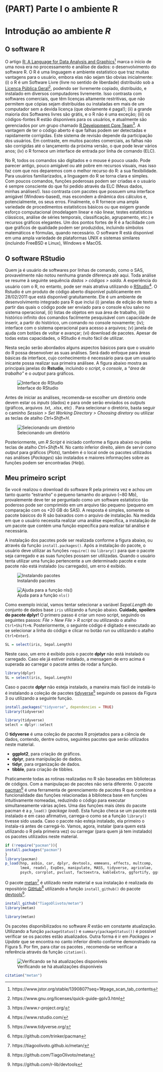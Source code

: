 # (PART) Parte I o ambiente R {-}

# Introdução ao ambiente *R* {#intro}
## O software R

O artigo [R: A Language for Data Analysis and Graphics](https://www.jstor.org/stable/1390807?seq=1#page_scan_tab_contents)^[https://www.jstor.org/stable/1390807?seq=1#page_scan_tab_contents] marca o início de uma nova era no processamento e análise de dados: o desenvolvimento do software R. O R é uma linguagem e ambiente estatístico que traz muitas vantagens para o usuário, embora elas não sejam tão obvias inicialmente: (i) o R é um Software Livre (livre no sentido de liberdade) distribuído sob a [Licença Pública Geral](https://www.gnu.org/licenses/quick-guide-gplv3.html)^[https://www.gnu.org/licenses/quick-guide-gplv3.html], podendo ser livremente copiado, distribuído, e instalado em diversos computadores livremente. Isso contrasta com softwares comerciais, que têm licenças altamente restritivas, que não permitem que cópias sejam distribuídas ou instaladas em mais de um computador sem a devida licença (que obviamente é paga!); (ii) a grande maioria dos Softwares livres são grátis, e o R não é uma exceção; (iii) os códigos-fontes R estão disponíveis para os usuários, e atualmente são gerenciados por um grupo chamado [R Development Core Team](https://www.r-project.org/)^[https://www.r-project.org/]. A vantagem de ter o código aberto é que falhas podem ser detectadas e rapidamente corrigidas. Este sistema de revisão depende da participação dos usuários. Em contraste, em muitos pacotes comerciais, as falhas não são corrigidas até o lançamento da próxima versão, o que pode levar vários anos; (iv) o R fornece um interface de entrada por linha de comando (ELC).


No \indt{software} R, todos os comandos são digitados e o mouse é pouco usado. Pode parecer antigo, pouco amigável ou até pobre em recursos visuais, mas isso faz com que nos deparemos com o melhor recurso do R: a sua flexibilidade. Para usuários familiarizados, a linguagem do R se torna clara e simples. Com poucos comandos, funções poderosas podem ser criadas e o usuário é sempre consciente do que foi pedido através da ELC (Meus dados, minhas análises!). Isso contrasta com pacotes que possuem uma interface amigável (Windows-based), mas escondem a dinâmica dos cálculos e, potencialmente, os seus erros. Finalmente, o R fornece uma ampla variedade de procedimentos estatísticos básicos ou que exigem grande esforço computacional (modelagem linear e não linear, testes estatísticos clássicos, análise de séries temporais, classificação, agrupamento, etc.) e recursos gráficos elegantes. Um dos pontos fortes de R é a facilidade com que gráficos de qualidade podem ser produzidos, incluindo símbolos matemáticos e fórmulas, quando necessário. O software R está disponível em uma ampla variedade de plataformas UNIX e sistemas similares (incluindo FreeBSD e Linux), Windows e MacOS.




## O software RStudio
Quem ja é usuário de softwares por linhas de comando, como o SAS, provavelmente não notou nenhuma grande diferença até aqui. Toda análise se resume à seguinte sequência *dados > códigos > saída*. A experiência do usuário com o R, no entanto, pode ser mais atrativa utilizando o [RStudio](https://www.rstudio.com/)^[https://www.rstudio.com/]. O Rstudio é um produto de código aberto disponível publicamente em 28/02/2011 que está disponível gratuitamente. Ele é um ambiente de desenvolvimento integrado para R que inclui (i) janelas de edição de texto a partir das quais o código pode ser enviado para o console e/ou salvo no sistema operacional, (ii) listas de objetos em sua área de trabalho, (iii) histórico infinito dos comandos facilmente pesquisável com capacidade de inserir, a partir do histórico, um comando no console novamente; (iv); interface com o sistema operacional para acesso a arquivos; (v) janela de ajuda com botões de voltar e avançar; (vi) download de pacotes. Apesar de todas estas capacidades, o RStudio é muito fácil de utilizar.

Nesta seção serão abordados alguns aspectos básicos para que o usuário do R possa desenvolver as suas análises. Será dado enfoque para áreas básicas da interface, cujo conhecimento é necessário para que um usuário inicante possa realizar sua primeira análisee. A figura abaixo mostra as principais janelas do **Rstudio**, incluindo o *script*, o *console*, a *"área de trabalho"* e o *output* para gráficos.

![Interface do RStudio](figures/Console.png)

Antes de iniciar as análises, recomenda-se escolher um diretório \indt{diretório} onde devem estar os *inputs* (dados) e para onde serão enviados os *outputs* (gráficos, arquivos .txt, .xlsx, etc) \indt{imputs}\indt{outputs}. Para selecionar o diretório, basta seguir o caminho *Session > Set Working Directory > Choosing diretory* ou utilizar as teclas de atalho *Ctrl+Shift+H*.

![Selecionando um diretório](figures/Diretory.png)

Posteriormente, um *R Script* é iniciado conforme a figura abaixo ou pelas teclas de atalho *Ctrl+Shift+N*. No canto inferior direito, além de servir como *output* para gráficos (*Plots*), também é o local onde os pacotes utilizados nas análises (*Packages*) são instalados e maiores informações sobre as funções podem ser encontradas (*Help*).

## Meu primeiro script
Se você realizou o download do software R pela primeira vez e achou um tanto quanto "estranho" o pequeno tamanho do arquivo (~80 Mb), provalemente deve ter se perguntado  como um software estatistico tão poderoso pode ser comprimido em um arquivo tão pequeno (pequeno em comparação com os +20 GB do SAS). A resposta é simples, somente os pacote básicos do R são baixados com o arquivo de instalação. Na medida em que o usuário necessita realizar uma análise específica, a instalação de um pacote que contém uma função específica para realizar tal análise é necessária.

A instalação dos pacotes pode ser realizada conforme a figura abaixo, ou através da função `install.packages()`. Após a instalação do pacote, o usuário deve utilizar as funções `require()` ou `library()` \indt{require} \indt{library}para que o pacote seja carregado e as  suas funções possam ser utilizadas. Quando o usuário tenta utilizar uma função pertencente a um determinado pacote e este pacote não está instalado (ou carregado), um erro é exibido.  

![Instalando pacotes](figures/Install.png)

![Ajuda para a função `nls()`](figures/Help.png)

Como exemplo inicial, vamos tentar selecionar a variável *Sepal.Length* do conjunto de dados base `iris` utilizando a função abaixo. **Cuidado, spoilers do pacote dplyr!** O primero passo é criar um novo script, seguindo os seguintes passos: *File > New File > R script* ou utilizando o atalho `Ctrl+Shift+N`. Posteriormente, o seguinte código é digitado e executado ao se selecionar a linha do código e clicar no botão *run* ou utilizando o atalho `Ctrl+Enter`).

```r
SL = select(iris, Sepal.Length)
```

Neste caso, um erro é exibido pois o pacote **dplyr** não está instalado ou carregado. Caso ele já estiver instalado, a mensagem de erro acima é superada ao carregar o pacote antes de rodar a função.

```r
library(dplyr)
SL = select(iris, Sepal.Length)
```

Caso o pacote **dplyr** não esteja instalado, a maneira mais fácil de instalá-lo é instalando a coleção de pacotes [tidyverse](https://www.tidyverse.org/)^[https://www.tidyverse.org/] seguindo os passos da Figura 3 ou utilizando a seguinte função.

```r
install.packages("tidyverse", dependencies = TRUE)
library(tidyverse)
```



```r
library(tidyverse)
select = dplyr::select

```

O **tidyverse** é uma coleção de pacotes R projetados para a ciência de dados, contendo, dentre outros, seguintes pacotes que serão utilizados neste material.

* **ggplot2**, para criação de gráficos.
* **dplyr**, para manipulação de dados.
* **tidyr**, para organização de dados.
* **tibble**, para criação de tibbles.

Praticamente todas as rotinas realizadas no R são baseadas em bibliotecas de códigos. Com a manipulaçao de pacotes não seria diferente. O pacote [pacman](https://github.com/trinker/pacman)^[https://github.com/trinker/pacman] é uma ferramenta de gerenciamento de pacotes R que combina a funcionalidade das funções relacionadas à biblioteca base em funções intuitivamente nomeadas, reduzindo o código para executar simultaneamente várias ações. Uma das funções mais úteis do pacote pacman é a `p_load()`\indf{p\_load} (*package load*). Esta função checa se um pacote está instalado e em caso afirmativo, carrega-o como se a função `library()` tivesse sido usada. Caso o pacote não esteja instalado, ela primeiro o instala-rá antes de carregá-lo. Vamos, agora, instalar (para quem está utilizando o R pela primeira vez) ou carregar (para quem já tem instalado) os pacotes utilizados neste material.

```r
if (!require("pacman")){
install.packages("pacman")
}
library(pacman)
p_load(hnp, asbio, car, dplyr, devtools, emmeans, effects, multcomp,
       lme4, readxl, ExpDes, manipulate, MASS, tidyverse, agricolae,
       psych, corrplot, pvclust, factoextra, kableExtra, ggfortify, ggstatsplot)

```

O pacote [metan](https://tiagoolivoto.github.io/metan/)^[https://tiagoolivoto.github.io/metan/] é utilizado neste material e sua instalação é realizada do repositório [GitHub](https://github.com/TiagoOlivoto/metan)^[https://github.com/TiagoOlivoto/metan] utilizando a função `install_github()` do pacote [devtools](https://github.com/r-lib/devtools)^[https://github.com/r-lib/devtools].

```r
install_github("TiagoOlivoto/metan")
library(metan)
```


```r

library(metan)
```



Os pacotes disponibilizados no software *R* estão em constante atualização. Utilizando a função `packageStatus()` e `summary(packageStatus())` é possível verificar se os pacotes estão atualizados. Outra forma é ir em *Packages > Update* que se encontra no canto inferior direito conforme demonstrado na Figura 5. Por fim, para citar os pacotes \indt{pacotes}, recomenda-se verificar a referência através da função `citation()`. \indt{citação de pacotes} \indt{atualização}

![Verificando se há atualizações disponíveis](figures/Update.png)


```r
citation("metan")
```


